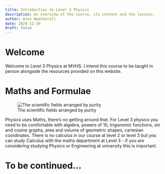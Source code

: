 ```yaml
---
title: Introduction to Level 3 Physics
description: An overview of the course, its content and the lessons.
author: Alex Weatherall
date: 2024-12-30
draft: false
---
```


# Welcome

Welcome to Level 3 Physics at MVHS. I intend this course to be taught in person alongside the resources provided on this website.


# Maths and Formulae

![The scientific fields arranged by purity](https://www.explainxkcd.com/wiki/images/6/6c/purity.png)

Physics uses Maths, there's no getting around that. For Level 3 physics you need to be comfortable with algebra, powers of 10, trigonomic functions, sin and cosine graphs, area and volume of geometric shapes, cartesian coordinates. There is no calculus in our course at level 2 or level 3 but you can study Calculus with the maths department at Level 3 - if you are considering studying Physics or Engineering at university this is important.  


# To be continued...
